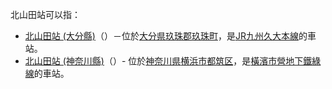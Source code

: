 北山田站可以指：

* [[北山田站_(大分縣)|北山田站 (大分縣)]]（{{lang|ja|きたやまだえき}}）－位於[[大分県|大分県]][[玖珠郡|玖珠郡]][[玖珠町|玖珠町]]，是[[JR九州|JR九州]][[久大本線|久大本線]]的車站。
* [[北山田站_(神奈川縣)|北山田站 (神奈川縣)]]（{{lang|ja|きたやまたえき}}）- 位於[[神奈川県|神奈川県]][[横浜市|横浜市]][[都筑区|都筑区]]，是[[橫濱市營地下鐵綠線|橫濱市營地下鐵綠線]]的車站。

{{disambig|Cat=四字車站名消歧義}}